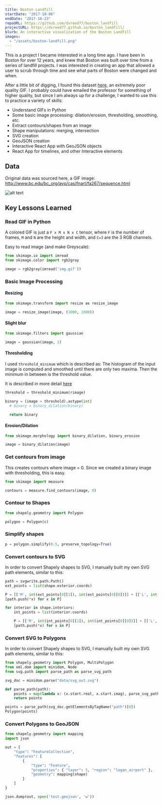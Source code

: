 ```yaml
---
title: Boston Landfill
startDate: "2017-10-06"
endDate: "2017-10-23"
repoURL: https://github.com/dvreed77/boston_landfill
projectURL: https://dvreed77.github.io/boston_landfill/
blurb: An interactive visualization of the Boston Landfill
images:
  - "/assets/boston-landfill.png"
---
```


This is a project I became interested in a long time ago. I have been in Boston for over 12 years, and knew that Boston was built over time from a series of landfill projects. I was interested in creating an app that allowed a user to scrub through time and see what parts of Boston were changed and when.

After a little bit of digging, I found this dataset [here][1], an extremely poor quality GIF. I probably could have emailed the professor for something of higher quality, but since I am always up for a challenge, I wanted to use this to practice a variety of skills:

- Understand GIFs in Python
- Some basic image processing: dilation/erosion, thresholding, smoothing, etc.
- Extract contours/shapes from an image
- Shape manipulations: merging, intersection
- SVG creation
- GeoJSON creation
- Interactive React App with GeoJSON objects
- React App for timelines, and other Interactive elements

[1]: http://www.bc.edu/bc_org/avp/cas/fnart/fa267/sequence.html
[0]: http://scikit-image.org/docs/dev/auto_examples/xx_applications/plot_thresholding.html#bimodal-histogram

## Data

Original data was sourced here, a GIF image: http://www.bc.edu/bc_org/avp/cas/fnart/fa267/sequence.html

![alt text](/assets/boston-landfill.gif "Title")

## Key Lessons Learned

### Read GIF in Python

A colored GIF is just a `F x M x N x C` tensor, where `F` is the number of frames, `M` and `N` are the height and width, and `C=3` are the 3 RGB channels.

Easy to read image (and make Greyscale):

```python
from skimage.io import imread
from skimage.color import rgb2gray

image = rgb2gray(imread('img.gif'))
```

### Basic Image Processing

#### Resizing

```python
from skimage.transform import resize as resize_image

image = resize_image(image, (1000, 1000))
```

#### Slight blur

```python
from skimage.filters import gaussian

image = gaussian(image, 2)
```

#### Thresholding

I used `threshold_minimum` which is described as: The histogram of the input image is computed and smoothed until there are only two maxima. Then the minimum in between is the threshold value.

It is described in more detail [here][0]

```python
threshold = threshold_minimum(rimage)

binary = (image > threshold).astype(int)
  # binary = binary_dilation(binary)

  return binary

```

#### Erosion/Dilation

```python
from skimage.morphology import binary_dilation, binary_erosion

image = binary_dilation(image)
```

### Get contours from image

This creates contours where image = 0. Since we created a binary image with thresholding, this is easy.

```python
from skimage import measure

contours = measure.find_contours(image, 0)
```

### Contour to Shapes

```python
from shapely.geometry import Polygon

polygon = Polygon(c)
```

### Simplify shapes

```python
p = polygon.simplify(0.5, preserve_topology=True)
```

### Convert contours to SVG

In order to convert Shapely shapes to SVG, I manually built my own SVG path elements, similar to this:

```python
path = svgwrite.path.Path()
ext_points = list(shape.exterior.coords)

P = [['M', int(ext_points[0][1]), int(ext_points[0][0])]] + [['L', int(x[1]), int(x[0])] for x in ext_points[1:]] + [['Z']]
[path.push(*x) for x in P]

for interior in shape.interiors:
    int_points = list(interior.coords)

    P = [['M', int(int_points[0][1]), int(int_points[0][0])]] + [['L', int(x[1]), int(x[0])] for x in int_points[1:]] + [['Z']]
    [path.push(*x) for x in P]
```

### Convert SVG to Polygons

In order to convert Shapely shapes to SVG, I manually built my own SVG path elements, similar to this:

```python
from shapely.geometry import Polygon, MultiPolygon
from xml.dom import minidom, Node
from svg.path import parse_path as parse_svg_path

svg_doc = minidom.parse("data/svg_out.svg")

def parse_path(path):
    points = map(lambda x: (x.start.real, x.start.imag), parse_svg_path(path.getAttribute('d')))
    return points

points = parse_path(svg_doc.getElementsByTagName("path")[0])
Polygon(points)
```

### Convert Polygons to GeoJSON

```python
from shapely.geometry import mapping
import json

out = {
    "type": "FeatureCollection",
    "features": [
        {
            "type": "Feature",
            "properties": { "layer": 5, "region": "logan_airport" },
            "geometry": mapping(shape)
        }
    ]
}

json.dump(out, open('test.geojson', 'w'))

```
